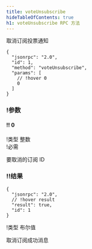 ```yaml
---
title: voteUnsubscribe
hideTableOfContents: true
h1: voteUnsubscribe RPC 方法
---
```


取消订阅投票通知

<APIMethod>

```jsonc !!request
{
  "jsonrpc": "2.0",
  "id": 1,
  "method": "voteUnsubscribe",
  "params": [
    // !hover 0
    0
  ]
}
```

### !参数

#### !! 0

!类型 整数  
!必需

要取消的订阅 ID

### !!结果

```jsonc !response
{
  "jsonrpc": "2.0",
  // !hover result
  "result": true,
  "id": 1
}
```

!类型 布尔值

取消订阅成功消息

</APIMethod>
